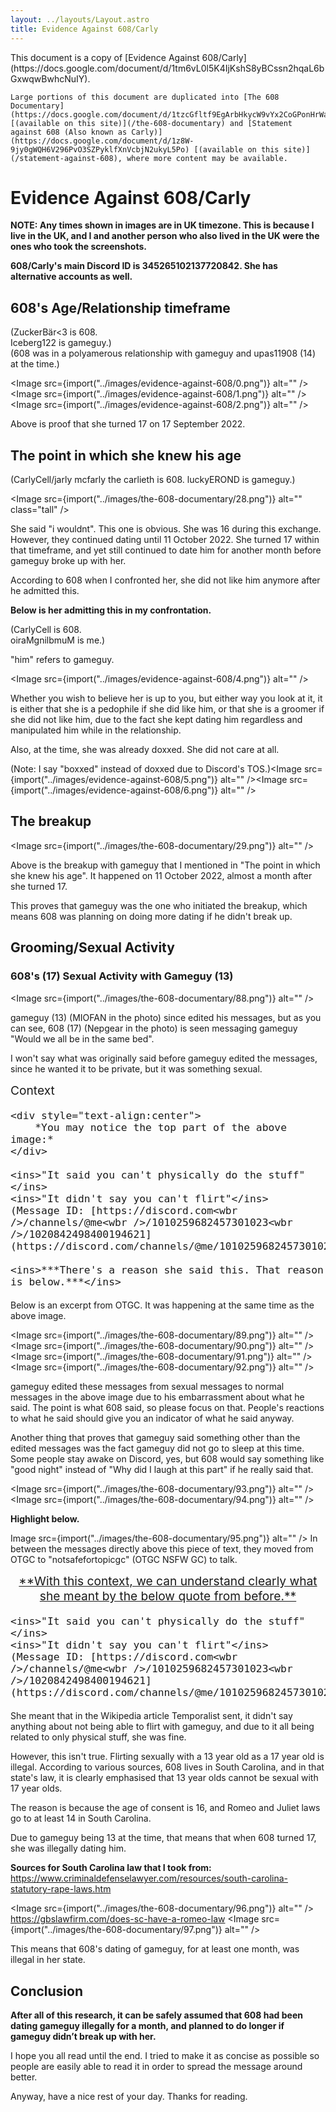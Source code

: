 ```yaml
---
layout: ../layouts/Layout.astro
title: Evidence Against 608/Carly
---
```



<div class="notification">
	This document is a copy of [Evidence Against 608/Carly](https://docs.google.com/document/d/1tm6vL0l5K4IjKshS8yBCssn2hqaL6bGxwqwBwhcNuIY).

    Large portions of this document are duplicated into [The 608 Documentary](https://docs.google.com/document/d/1tzcGfltf9EgArbHkycW9vYx2CoGPonHrWa29d_RyIbc) [(available on this site)](/the-608-documentary) and [Statement against 608 (Also known as Carly)](https://docs.google.com/document/d/1z8W-9jy0gWQH6V296PvO3SZPyklfXnVcbjN2ukyL5Po) [(available on this site)](/statement-against-608), where more content may be available.

</div>

# Evidence Against 608/Carly

**NOTE: Any times shown in images are in UK timezone. This is because I live in the UK, and I and another person who also lived in the UK were the ones who took the screenshots.**

**608/Carly's main Discord ID is 345265102137720842. She has alternative accounts as well.**

## 608's Age/Relationship timeframe

(ZuckerBär\<3 is 608.  
Iceberg122 is gameguy.)  
(608 was in a polyamerous relationship with gameguy and upas11908 (14) at the time.)

<Image src={import("../images/evidence-against-608/0.png")} alt="" />
<Image src={import("../images/evidence-against-608/1.png")} alt="" />
<Image src={import("../images/evidence-against-608/2.png")} alt="" />

Above is proof that she turned 17 on 17 September 2022.

## The point in which she knew his age

(CarlyCell/jarly mcfarly the carlieth is 608.
luckyEROND is gameguy.)

<Image
	src={import("../images/the-608-documentary/28.png")}
	alt=""
	class="tall"
/>

She said "i wouldnt". This one is obvious. She was 16 during this exchange. However, they continued dating until 11 October 2022. She turned 17 within that timeframe, and yet still continued to date him for another month before gameguy broke up with her.

According to 608 when I confronted her, she did not like him anymore after he admitted this.

**Below is her admitting this in my confrontation.**

(CarlyCell is 608.  
oiraMgnilbmuM is me.)

"him" refers to gameguy.

<Image src={import("../images/evidence-against-608/4.png")} alt="" />

Whether you wish to believe her is up to you, but either way you look at it, it is either that she is a pedophile if she did like him, or that she is a groomer if she did not like him, due to the fact she kept dating him regardless and manipulated him while in the relationship.

Also, at the time, she was already doxxed. She did not care at all.

(Note: I say "boxxed" instead of doxxed due to Discord's TOS.)<Image src={import("../images/evidence-against-608/5.png")} alt="" /><Image src={import("../images/evidence-against-608/6.png")} alt="" />

## The breakup

<Image src={import("../images/the-608-documentary/29.png")} alt="" />

Above is the breakup with gameguy that I mentioned in "The point in which she knew his age". It happened on 11 October 2022, almost a month after she turned 17.

This proves that gameguy was the one who initiated the breakup, which means 608 was planning on doing more dating if he didn't break up.

## Grooming/Sexual Activity

### 608's (17) Sexual Activity with Gameguy (13)

<Image src={import("../images/the-608-documentary/88.png")} alt="" />

gameguy (13) (MIOFAN in the photo) since edited his messages, but as you can see, 608 (17) (Nepgear in the photo) is seen messaging gameguy "Would we all be in the same bed".

I won't say what was originally said before gameguy edited the messages, since he wanted it to be private, but it was something sexual.

<div style="font-size:1.2rem">
	Context

    <div style="text-align:center">
    	*You may notice the top part of the above image:*
    </div>

    <ins>"It said you can't physically do the stuff"</ins>
    <ins>"It didn't say you can't flirt"</ins>
    (Message ID: [https://discord.com<wbr />/channels/@me<wbr />/1010259682457301023<wbr />/1020842498400194621](https://discord.com/channels/@me/1010259682457301023/1020842498400194621))

    <ins>***There's a reason she said this. That reason is below.***</ins>

</div>

Below is an excerpt from OTGC. It was happening at the same time as the above image.

<Image src={import("../images/the-608-documentary/89.png")} alt="" />
<Image src={import("../images/the-608-documentary/90.png")} alt="" />
<Image src={import("../images/the-608-documentary/91.png")} alt="" />
<Image src={import("../images/the-608-documentary/92.png")} alt="" />

gameguy edited these messages from sexual messages to normal messages in the above image due to his embarrassment about what he said. The point is what 608 said, so please focus on that. People's reactions to what he said should give you an indicator of what he said anyway.

Another thing that proves that gameguy said something other than the edited messages was the fact gameguy did not go to sleep at this time. Some people stay awake on Discord, yes, but 608 would say something like "good night" instead of "Why did I laugh at this part" if he really said that.

<Image src={import("../images/the-608-documentary/93.png")} alt="" />
<Image src={import("../images/the-608-documentary/94.png")} alt="" />

**Highlight below.**

Image src={import("../images/the-608-documentary/95.png")} alt="" />
In between the messages directly above this piece of text, they moved from OTGC to
"notsafefortopicgc" (OTGC NSFW GC) to talk.

<div style="font-size:1.2rem">
    <div style="text-align:center">
    	<ins>**With this context, we can understand clearly what she meant by the below quote from before.**</ins>
    </div>

    <ins>"It said you can't physically do the stuff"</ins>
    <ins>"It didn't say you can't flirt"</ins>
    (Message ID: [https://discord.com<wbr />/channels/@me<wbr />/1010259682457301023<wbr />/1020842498400194621](https://discord.com/channels/@me/1010259682457301023/1020842498400194621))

</div>

She meant that in the Wikipedia article Temporalist sent, it didn't say anything about not being able to flirt with gameguy, and due to it all being related to only physical stuff, she was fine.

However, this isn't true. Flirting sexually with a 13 year old as a 17 year old is illegal. According to various sources, 608 lives in South Carolina, and in that state's law, it is clearly emphasised that 13 year olds cannot be sexual with 17 year olds.

The reason is because the age of consent is 16, and Romeo and Juliet laws go to at least 14 in South Carolina.

Due to gameguy being 13 at the time, that means that when 608 turned 17, she was illegally dating him.

**Sources for South Carolina law that I took from:**
https://www.criminaldefenselawyer.com/resources/south-carolina-statutory-rape-laws.htm

<Image src={import("../images/the-608-documentary/96.png")} alt="" />
https://gbslawfirm.com/does-sc-have-a-romeo-law
<Image src={import("../images/the-608-documentary/97.png")} alt="" />

This means that 608's dating of gameguy, for at least one month, was illegal in her state.

## Conclusion

**After all of this research, it can be safely assumed that 608 had been dating gameguy illegally for a month, and planned to do longer if gameguy didn’t break up with her.**

I hope you all read until the end. I tried to make it as concise as possible so people are easily able to read it in order to spread the message around better.

Anyway, have a nice rest of your day. Thanks for reading.
